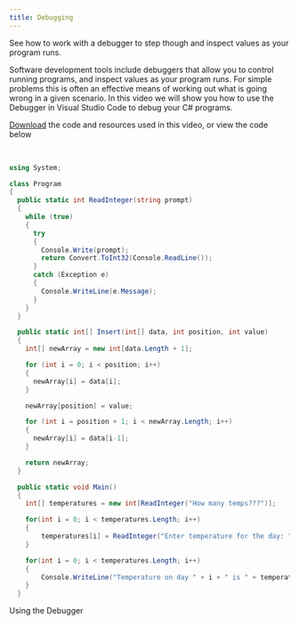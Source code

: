 ```yaml
---
title: Debugging
---
```



See how to work with a debugger to step though and inspect values as your program runs.

Software development tools include debuggers that allow you to control running programs, and inspect values as your program runs. For simple problems this is often an effective means of working out what is going wrong in a given scenario. In this video we will show you how to use the Debugger in Visual Studio Code to debug your C# programs.

[Download](/resources/code-examples/part-2/5-working-with-multiples/using-debugger/UsingDebugger.cs) the code and resources used in this video, or view the code below

<br/>
<a id="ListingUsingDebugger"></a>

```csharp
using System;

class Program
{
  public static int ReadInteger(string prompt)
  {
    while (true)
    {
      try
      {
        Console.Write(prompt);
        return Convert.ToInt32(Console.ReadLine());
      }
      catch (Exception e)
      {
        Console.WriteLine(e.Message);
      }
    }
  }

  public static int[] Insert(int[] data, int position, int value)
  {
    int[] newArray = new int[data.Length + 1];

    for (int i = 0; i < position; i++)
    {
      newArray[i] = data[i];
    }

    newArray[position] = value;

    for (int i = position + 1; i < newArray.Length; i++)
    {
      newArray[i] = data[i-1];
    }

    return newArray;
  }

  public static void Main()
  {
    int[] temperatures = new int[ReadInteger("How many temps???")];

    for(int i = 0; i < temperatures.Length; i++)
    {
        temperatures[i] = ReadInteger("Enter temperature for the day: ");
    }

    for(int i = 0; i < temperatures.Length; i++)
    {
        Console.WriteLine("Temperature on day " + i + " is " + temperatures[i]);
    }
  }
```
<div class="caption">Using the Debugger</div>

